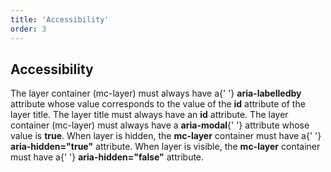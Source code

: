 ```yaml
---
title: 'Accessibility'
order: 3
---
```


## Accessibility

<HintItem>
  The layer container (mc-layer) must always have a{' '}
  <strong>aria-labelledby</strong> attribute whose value corresponds to the
  value of the <strong>id</strong> attribute of the layer title.
</HintItem>
<HintItem>
  The layer title must always have an <strong>id</strong> attribute.
</HintItem>
<HintItem>
  The layer container (mc-layer) must always have a <strong>aria-modal</strong>{' '}
  attribute whose value is <strong>true</strong>.
</HintItem>
<HintItem>
  When layer is hidden, the <strong>mc-layer</strong> container must have a{' '}
  <strong>aria-hidden="true"</strong> attribute.
</HintItem>
<HintItem>
  When layer is visible, the <strong>mc-layer</strong> container must have a{' '}
  <strong>aria-hidden="false"</strong> attribute.
</HintItem>
